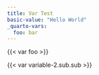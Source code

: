 ```yaml
---
title: Var Test
basic-value: "Hello World"
_quarto-vars:
  foo: bar
---
```


{{< var foo >}}

{{< var variable-2.sub.sub >}}